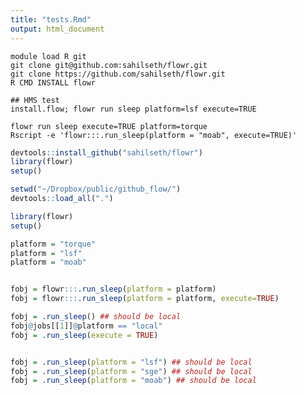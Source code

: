 ```yaml
---
title: "tests.Rmd"
output: html_document
---
```



```
module load R git
git clone git@github.com:sahilseth/flowr.git
git clone https://github.com/sahilseth/flowr.git
R CMD INSTALL flowr

## HMS test
install.flow; flowr run sleep platform=lsf execute=TRUE

flowr run sleep execute=TRUE platform=torque
Rscript -e 'flowr:::.run_sleep(platform = "moab", execute=TRUE)'
```



```r
devtools::install_github("sahilseth/flowr")
library(flowr)
setup()
```


```r
setwd("~/Dropbox/public/github_flow/")
devtools::load_all(".")
```


```r
library(flowr)
setup()

platform = "torque"
platform = "lsf"
platform = "moab"


fobj = flowr:::.run_sleep(platform = platform)
fobj = flowr:::.run_sleep(platform = platform, execute=TRUE)

```


```r

fobj = .run_sleep() ## should be local
fobj@jobs[[1]]@platform == "local"
fobj = .run_sleep(execute = TRUE)


fobj = .run_sleep(platform = "lsf") ## should be local
fobj = .run_sleep(platform = "sge") ## should be local
fobj = .run_sleep(platform = "moab") ## should be local


```

